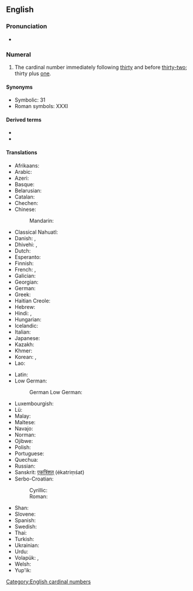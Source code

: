 ==English==
{{cardinalbox|en|30|31|32|thirty|thirty-two|ord=thirty-first}}

===Pronunciation===
* {{audio|en-us-thirty-one.ogg|Audio (US)|lang=en}}

===Numeral===
{{head|en|numeral}}

# The cardinal number immediately following [[thirty]] and before [[thirty-two]]; thirty plus [[one]].

====Synonyms====
* Symbolic: 31
* Roman symbols: XXXI

====Derived terms====
* {{l|en|thirty-first}}
* {{l|en|thirty-oneth}}

====Translations====
{{trans-top|31}}
* Afrikaans: {{t|af|een-en-dertig}}
* Arabic: {{t|ar|وَاحِد وَثَلَاثُون|tr=wāḥid wa-ṯalāṯūn}}
* Azeri: {{t+|az|otuz bir}}
* Basque: {{t+|eu|hogeita hamaika}}
* Belarusian: {{t|be|тры́ццаць адзі́н|sc=Cyrl}}
* Catalan: {{t+|ca|trenta-un}}
* Chechen: {{t|ce|ткъе цхьайтта|tr=tqe cxhaytta}}
* Chinese:
*: Mandarin: {{t|cmn|三十一|tr=sān shí yī}}
* Classical Nahuatl: {{t|nci|cempōhualli ommahtlāctli oncē}}
* Danish: {{t|da|enogtredive}}, {{t|da|enogtredve}}
* Dhivehi: {{t|dv|އެއްތިރީސް އެކެއް}}, {{t|dv|ތިރީސް އެކެއް}}
* Dutch: {{t+|nl|eenendertig}}
* Esperanto: {{t|eo|tridek unu}}
* Finnish: {{t|fi|kolmekymmentäyksi}}
* French: {{t+|fr|trente et un}}, {{t+|fr|trente-et-un}}
* Galician: {{t+|gl|trinta e un}}
* Georgian: {{t|ka|ოცდათერთმეტი}}
* German: {{t+|de|einunddreißig}}
* Greek: {{t|el|τριάντα έν}}
* Haitian Creole: {{t|ht|tranteyen}}
* Hebrew: {{t|he|שלשים־ואחד|tr=shloshím və-ekhád}}
* Hindi: {{t+|hi|इकतीस|tr=iktīs}}, {{t+|hi|इकत्तीस|tr=ikattīs}}
* Hungarian: {{t+|hu|harmincegy}}
* Icelandic: {{t+|is|þrjátíu og einn}}
* Italian: {{t+|it|trentuno}}
* Japanese: {{t|ja|三十一|tr=san-jū-ichí}}
* Kazakh: {{t|kk|отыз бір}}
* Khmer: {{t|km|សាមសិប​មួយ|tr=saamsǝp muəy}}
* Korean: {{t+|ko|삼십일|tr=samsib-il|sc=Kore}}, {{t|ko|서른하나|tr=seoleunhana|sc=Kore}}
* Lao: {{t|lo|ສາມສິບເອັດ}}
{{trans-mid}}
* Latin: {{t|la|trigintaunus}}
* Low German:
*: German Low German: {{t+|nds-de|eenundörtig}} {{qualifier|North Low Saxon}}
* Luxembourgish: {{t|lb|eenandrësseg}}
* Lü: {{t|khb|ᦉᦱᧄᦉᦲᧇᦵᦀᧆ}}
* Malay: {{t|ms|tiga puluh satu}}
* Maltese: {{t|mt|wieħed u tletin}}
* Navajo: {{t|nv|tádiin dóó baʼąą tʼááłáʼí}}
* Norman: {{t|nrf|trente-tch'ieune}}
* Ojibwe: {{t|oj|nisimidana-ashi-bezhig}}
* Polish: {{t|pl|trzydzieści jeden}}
* Portuguese: {{t|pt|trinta e um}}
* Quechua: {{t|qu|kimsa chunka hukniyuq}}
* Russian: {{t+|ru|три́дцать оди́н}}
* Sanskrit: [[एकत्रिंशत्]] (ékatriṃśat)
* Serbo-Croatian:
*: Cyrillic: {{t|sh|тридесет и један}}
*: Roman: {{t|sh|trideset i jedan}}
* Shan: {{t|shn|သၢမ်သိပ်းဢဵတ်း}}
* Slovene: {{t|sl|enaintrideset}}
* Spanish: {{t|es|treinta y uno}}
* Swedish: {{t+|sv|trettioett}}
* Thai: {{t|th|สามสิบเอ็ด|tr=saam sip et}}
* Turkish: {{t+|tr|otuz bir}}
* Ukrainian: {{t|uk|три́дцять оди́н|sc=Cyrl}}
* Urdu: {{t|ur|اکتیس|tr=iktīs / ikattīs}}
* Volapük: {{t|vo|kildegbal}}, {{t|vo|kilsebal}} {{qualifier|older term, obsolete}}
* Welsh: {{t|cy|dri deg un}}
* Yup'ik: {{t|esu|yuinaq qula atauciq}}
{{trans-bottom}}

[[Category:English cardinal numbers]]
